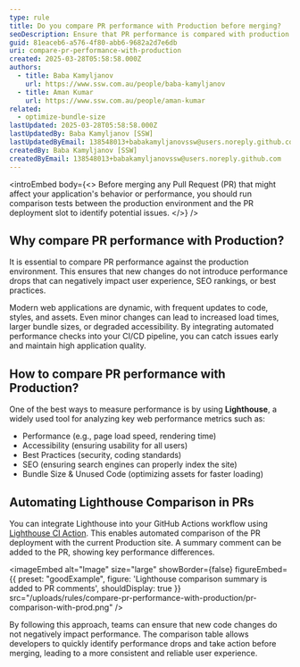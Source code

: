 ```yaml
---
type: rule
title: Do you compare PR performance with Production before merging?
seoDescription: Ensure that PR performance is compared with production to maintain web quality and prevent performance issues
guid: 81eaceb6-a576-4f80-abb6-9682a2d7e6db
uri: compare-pr-performance-with-production
created: 2025-03-28T05:58:58.000Z
authors:
  - title: Baba Kamyljanov
    url: https://www.ssw.com.au/people/baba-kamyljanov
  - title: Aman Kumar
    url: https://www.ssw.com.au/people/aman-kumar
related:
  - optimize-bundle-size
lastUpdated: 2025-03-28T05:58:58.000Z
lastUpdatedBy: Baba Kamyljanov [SSW]
lastUpdatedByEmail: 138548013+babakamyljanovssw@users.noreply.github.com
createdBy: Baba Kamyljanov [SSW]
createdByEmail: 138548013+babakamyljanovssw@users.noreply.github.com
---
```


<introEmbed
  body={<>
Before merging any Pull Request (PR) that might affect your application's behavior or performance, you should run comparison tests between the production environment and the PR deployment slot to identify potential issues.
  </>}
/>
## Why compare PR performance with Production?

It is essential to compare PR performance against the production environment. This ensures that new changes do not introduce performance drops that can negatively impact user experience, SEO rankings, or best practices.

Modern web applications are dynamic, with frequent updates to code, styles, and assets. Even minor changes can lead to increased load times, larger bundle sizes, or degraded accessibility. By integrating automated performance checks into your CI/CD pipeline, you can catch issues early and maintain high application quality.

## How to compare PR performance with Production?

One of the best ways to measure performance is by using **Lighthouse**, a widely used tool for analyzing key web performance metrics such as:

* Performance (e.g., page load speed, rendering time)
* Accessibility (ensuring usability for all users)
* Best Practices (security, coding standards)
* SEO (ensuring search engines can properly index the site)
* Bundle Size & Unused Code (optimizing assets for faster loading)

## Automating Lighthouse Comparison in PRs

You can integrate Lighthouse into your GitHub Actions workflow using [Lighthouse CI Action](https://github.com/treosh/lighthouse-ci-action). This enables automated comparison of the PR deployment with the current Production site. A summary comment can be added to the PR, showing key performance differences.

<imageEmbed
  alt="Image"
  size="large"
  showBorder={false}
  figureEmbed={{
    preset: "goodExample",
    figure: 'Lighthouse comparison summary is added to PR comments',
    shouldDisplay: true
  }}
  src="/uploads/rules/compare-pr-performance-with-production/pr-comparison-with-prod.png"
/>

By following this approach, teams can ensure that new code changes do not negatively impact performance. The comparison table allows developers to quickly identify performance drops and take action before merging, leading to a more consistent and reliable user experience.
